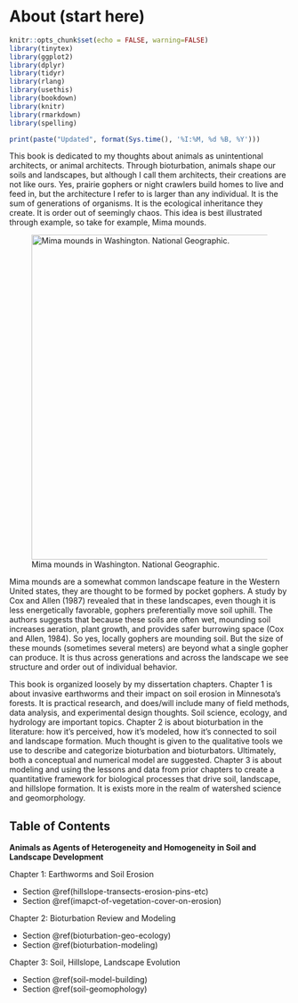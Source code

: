 # About (start here)

```r
knitr::opts_chunk$set(echo = FALSE, warning=FALSE)
library(tinytex)
library(ggplot2)
library(dplyr)
library(tidyr)
library(rlang)
library(usethis)
library(bookdown)
library(knitr)
library(rmarkdown)
library(spelling)
```

```r
print(paste("Updated", format(Sys.time(), '%I:%M, %d %B, %Y')))
```

This book is dedicated to my thoughts about animals as unintentional architects, or animal architects. Through bioturbation, animals shape our soils and landscapes, but although I call them architects, their creations are not like ours. Yes, prairie gophers or night crawlers build homes to live and feed in, but the architecture I refer to is larger than any individual. It is the sum of generations of organisms. It is the ecological inheritance they create. It is order out of seemingly chaos. This idea is best illustrated through example, so take for example, Mima mounds.

![Mima mounds in Washington. National Geographic.](images/clipboard-4281517013.png){width="583"}

Mima mounds are a somewhat common landscape feature in the Western United states, they are thought to be formed by pocket gophers. A study by Cox and Allen (1987) revealed that in these landscapes, even though it is less energetically favorable, gophers preferentially move soil uphill. The authors suggests that because these soils are often wet, mounding soil increases aeration, plant growth, and provides safer burrowing space (Cox and Allen, 1984). So yes, locally gophers are mounding soil. But the size of these mounds (sometimes several meters) are beyond what a single gopher can produce. It is thus across generations and across the landscape we see structure and order out of individual behavior.

This book is organized loosely by my dissertation chapters. Chapter 1 is about invasive earthworms and their impact on soil erosion in Minnesota's forests. It is practical research, and does/will include many of field methods, data analysis, and experimental design thoughts. Soil science, ecology, and hydrology are important topics. Chapter 2 is about bioturbation in the literature: how it's perceived, how it's modeled, how it's connected to soil and landscape formation. Much thought is given to the qualitative tools we use to describe and categorize bioturbation and bioturbators. Ultimately, both a conceptual and numerical model are suggested. Chapter 3 is about modeling and using the lessons and data from prior chapters to create a quantitative framework for biological processes that drive soil, landscape, and hillslope formation. It is exists more in the realm of watershed science and geomorphology.

## Table of Contents

**Animals as Agents of Heterogeneity and Homogeneity in Soil and Landscape Development**

Chapter 1: Earthworms and Soil Erosion

-   Section \@ref(hillslope-transects-erosion-pins-etc)
-   Section \@ref(imapct-of-vegetation-cover-on-erosion)

Chapter 2: Bioturbation Review and Modeling

-   Section \@ref(bioturbation-geo-ecology)
-   Section \@ref(bioturbation-modeling)

Chapter 3: Soil, Hillslope, Landscape Evolution

-   Section \@ref(soil-model-building)
-   Section \@ref(soil-geomophology)

